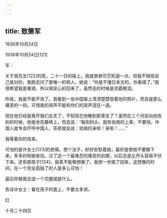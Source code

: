 ```yaml
---
---
---
```

title: 致箫军
---




1936年10月24日


1936年10月24日[121]


军：

关于周先生[122]的死，二十一日的报上，我就渺渺茫茫知道一点，但我不相信自己是对的，我跑去问了那唯一的熟人，她说：“你是不懂日本文的，你看错了。”我很希望我是看错，所以很安心的回来了，虽然去的时候是流着眼泪。

昨夜，我是不能不哭了。我看到一张中国报上清清楚楚登着他的照片，而且是那么痛苦的一刻。可惜我的哭声不能和你们的哭声混在一道。

现在他已经是离开我们五天了，不知现在他睡到那里去了？虽然在三个月前向他告别的时候，他是坐在藤椅上，而且说：“每到码头，就有验病的上来，不要怕，中国人就专会吓呼中国人，茶房就会说：验病的来啦！来啦！……”

我等着你的信来。

可怕的是许女士[123]的悲痛，想个法子，好好安慰着她，最好是使她不要静下来，多多的和她来往。过了这一个最难忍的痛苦的初期，以后总是比开头容易平伏下来。还有那孩子[124]，我真不能够想像了。我想一步踏了回来，这想像的时间，在一个完全孤独了的人是多么可怕！

最后你替我去送一个花圈或是什么。

告诉许女士：看在孩子的面上，不要太多哭。

红

十月二十四日